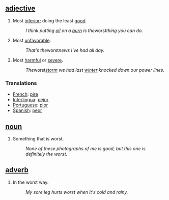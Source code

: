 ==[[adjective]]==
#Most [[inferior]]; doing the least [[good]]. 
#:''I think putting [[oil]] on a [[burn]] is the ''worst'' thing you can do.'' 
#Most [[unfavorable]]. 
#:''That's the ''worst'' news I've had all day.'' 
#Most [[harmful]] or [[severe]]. 
#:''The ''worst'' [[storm]] we had last [[winter]] knocked down our power lines.''

===Translations===
*[[French]]: [[pire]]
*[[Interlingua]]: [[pejor]]
*[[Portuguese]]: [[pior]]
*[[Spanish]]: [[peor]]

==[[noun]]==
#­Something that is worst. 
#:''None of these photographs of me is good, but this one is definitely the worst.''

==[[adverb]]==
#In the worst way. 
#:''My sore leg hurts worst when it's cold and rainy.''